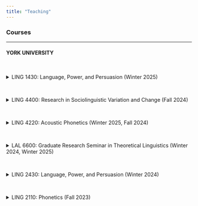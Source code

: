 ```yaml
---
title: "Teaching"
---
```


### Courses

---

#### YORK UNIVERSITY

<br>

<details>
<summary>LING 1430: Language, Power, and Persuasion (Winter
2025)</summary>
<br> This is how you dropdown.
</details>

<br>

<details>
<summary>LING 4400: Research in Sociolinguistic Variation and Change
(Fall 2024)</summary>
<br> This is how you dropdown.
</details>

<br>

<details>
<summary>LING 4220: Acoustic Phonetics (Winter 2025, Fall
2024)</summary>
<br> An investigation of acoustic-phonetic aspects of speech and their relation to speech perception and recognition. Practical experience in techniques of acoustic-phonetic research.  
</details>

<br>

<details>
<summary>LAL 6600: Graduate Research Seminar in Theoretical Linguistics
(Winter 2024, Winter 2025)</summary>
<br> This is how you dropdown.
</details>

<br>

<details>
<summary>LING 2430: Language, Power, and Persuasion (Winter
2024)</summary>
<br> This is how you dropdown.
</details>

<br>

<details>
<summary>LING 2110: Phonetics (Fall 2023)</summary>
<br> This is how you dropdown.
</details>

<br>
